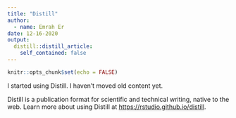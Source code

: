 ```yaml
---
title: "Distill"
author:
  - name: Emrah Er
date: 12-16-2020
output:
  distill::distill_article:
    self_contained: false
---
```



```r
knitr::opts_chunk$set(echo = FALSE)
```

I started using Distill. I haven't moved old content yet. 

Distill is a publication format for scientific and technical writing, native to the web. Learn more about using Distill at <https://rstudio.github.io/distill>.


